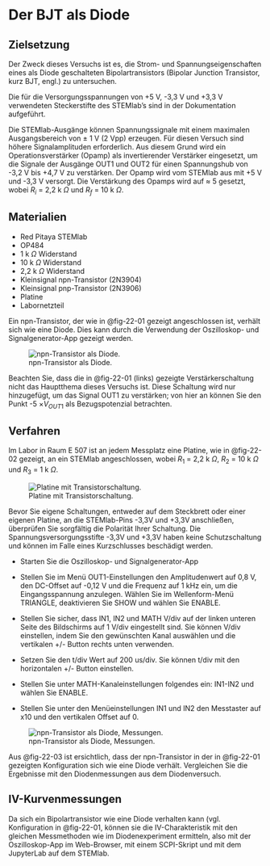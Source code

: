 # Der BJT als Diode

## Zielsetzung

Der Zweck dieses Versuchs ist es, die Strom- und Spannungseigenschaften eines als Diode geschalteten Bipolartransistors
(Bipolar Junction Transistor, kurz BJT, engl.) zu untersuchen.

::: {.callout-tip}
Die für die Versorgungsspannungen von +5 V, -3,3 V und +3,3 V verwendeten Steckerstifte des STEMlab's sind
in der Dokumentation aufgeführt.

Die STEMlab-Ausgänge können Spannungssignale mit einem maximalen Ausgangsbereich von $\pm$ 1 V (2 Vpp) erzeugen. Für
diesen Versuch sind höhere Signalamplituden erforderlich. Aus diesem Grund wird ein Operationsverstärker (Opamp) als
invertierender Verstärker eingesetzt, um die Signale der Ausgänge OUT1 und OUT2 für einen Spannungshub von -3,2 V bis
+4,7 V zu verstärken. Der Opamp wird vom STEMlab aus mit +5 V und -3,3 V versorgt. Die Verstärkung des Opamps wird auf
$\approx$ 5 gesetzt, wobei $R_i$ = 2,2 k $\Omega$ und $R_f$ = 10 k $\Omega$.
:::

## Materialien

* Red Pitaya STEMlab
* OP484
* 1 k $\Omega$ Widerstand
* 10 k $\Omega$ Widerstand
* 2,2 k $\Omega$ Widerstand
* Kleinsignal npn-Transistor (2N3904)
* Kleinsignal pnp-Transistor (2N3906)
* Platine
* Labornetzteil

Ein npn-Transistor, der wie in @fig-22-01 gezeigt angeschlossen ist, verhält sich wie eine Diode.
Dies kann durch die Verwendung der Oszilloskop- und Signalgenerator-App gezeigt werden.

![npn-Transistor als Diode.](../images/Activity_22_Fig_01.png){#fig-20-01}


::: {.callout-tip}
Beachten Sie, dass die in @fig-22-01 (links) gezeigte Verstärkerschaltung nicht das Hauptthema dieses Versuchs ist.
Diese Schaltung wird nur hinzugefügt, um das Signal OUT1 zu verstärken; von hier an können Sie den Punkt -5 $\times
V_{OUT1}$ als Bezugspotenzial betrachten.
:::

## Verfahren

Im Labor in Raum E 507 ist an jedem Messplatz eine Platine, wie in @fig-22-02 gezeigt, an ein STEMlab angeschlossen,
wobei $R_1$ = 2,2 k $\Omega$, $R_2$ = 10 k $\Omega$ und $R_3$ = 1 k $\Omega$. 

![Platine mit Transistorschaltung.](../images/Activity_22_Fig_02a.png){#fig-22-02}


:::{.callout-warning} 
Bevor Sie eigene Schaltungen, entweder auf dem Steckbrett oder einer eigenen Platine, an die STEMlab-Pins -3,3V und
+3,3V anschließen, überprüfen Sie sorgfältig die Polarität Ihrer Schaltung. Die Spannungsversorgungsstifte -3,3V und
+3,3V haben keine Schutzschaltung und können im Falle eines Kurzschlusses beschädigt werden.
:::


* Starten Sie die Oszilloskop- und Signalgenerator-App

* Stellen Sie im Menü OUT1-Einstellungen den Amplitudenwert auf 0,8 V, den DC-Offset auf -0,12 V und die Frequenz auf 
  1 kHz ein, um die Eingangsspannung anzulegen.  Wählen Sie im Wellenform-Menü TRIANGLE, deaktivieren Sie SHOW und
  wählen Sie ENABLE.

* Stellen Sie sicher, dass IN1, IN2 und MATH V/div auf der linken unteren Seite des Bildschirms auf 1 V/div eingestellt
  sind. Sie können V/div einstellen, indem Sie den gewünschten Kanal auswählen und die vertikalen +/- Button rechts unten verwenden. 

* Setzen Sie den t/div Wert auf 200 us/div. Sie können t/div mit den horizontalen +/- Button einstellen.

* Stellen Sie unter MATH-Kanaleinstellungen folgendes ein: IN1-IN2 und wählen Sie ENABLE.

* Stellen Sie unter den Menüeinstellungen IN1 und IN2 den Messtaster auf x10 und den vertikalen Offset auf 0.

![npn-Transistor als Diode, Messungen.](../images/Activity_22_Fig_03.png){#fig-22-03}


Aus @fig-22-03 ist ersichtlich, dass der npn-Transistor in der in @fig-22-01 gezeigten Konfiguration sich wie eine Diode
verhält. Vergleichen Sie die Ergebnisse mit den Diodenmessungen aus dem Diodenversuch.


## IV-Kurvenmessungen

Da sich ein Bipolartransistor wie eine Diode verhalten kann (vgl. Konfiguration in @fig-22-01, können sie die
IV-Charakteristik mit den gleichen Messmethoden wie im Diodenexperiment ermitteln, also mit der
Oszilloskop-App im Web-Browser, mit einem SCPI-Skript und mit dem JupyterLab auf dem STEMlab.
